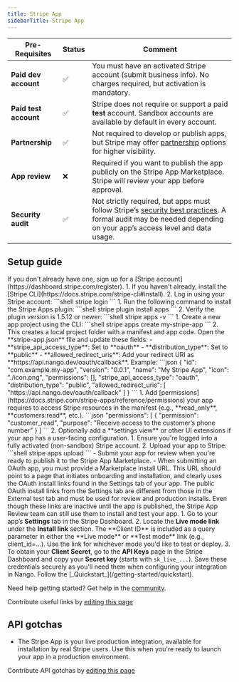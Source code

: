 ```yaml
---
title: Stripe App
sidebarTitle: Stripe App
---
```



<Overview />
<PreBuiltTooling />
<PreBuiltUseCases />

| Pre-Requisites        | Status | Comment                                                                                                                                                                                             |
| --------------------- | ------ | --------------------------------------------------------------------------------------------------------------------------------------------------------------------------------------------------- |
| **Paid dev account**  | ✅      | You must have an activated Stripe account (submit business info). No charges required, but activation is mandatory.                                                                                 |
| **Paid test account** | ✅      | Stripe does not require or support a paid **test** account. Sandbox accounts are available by default in every account.                                                                                       |
| **Partnership**       | ✅      | Not required to develop or publish apps, but Stripe may offer [partnership](https://docs.stripe.com/partners#:~:text=To%20become%20a%20Stripe%20partner,the%20Stripe%20Partner%20Ecosystem%20Agreement.) options for higher visibility.                                                                                            |
| **App review**        | ❌      | Required if you want to publish the app publicly on the Stripe App Marketplace. Stripe will review your app before approval.                                                                        |
| **Security audit**    | ✅     | Not strictly required, but apps must follow Stripe’s [security best practices](https://stripe.com/docs/security). A formal audit may be needed depending on your app’s access level and data usage. |


## Setup guide

<Steps>
  <Step title="Create a Stripe account">
    If you don't already have one, sign up for a [Stripe account](https://dashboard.stripe.com/register).
  </Step>
  <Step title="Install Stripe CLI">
    1. If you haven't already, install the [Stripe CLI](https://docs.stripe.com/stripe-cli#install).
    2. Log in using your Stripe account:  
       ```shell
       stripe login
       ```
  </Step>

  <Step title="Install the Stripe Apps CLI plugin">
    1. Run the following command to install the Stripe Apps plugin:  
       ```shell
       stripe plugin install apps
       ```
    2. Verify the plugin version is 1.5.12 or newer:  
        ```shell
        stripe apps -v
        ```
  </Step>

  <Step title="Create your Stripe App">
    1. Create a new app project using the CLI:  
       ```shell
       stripe apps create my-stripe-app
       ```
    2. This creates a local project folder with a manifest and app code.
  </Step>

  <Step title="Edit the app manifest">
    Open the **stripe-app.json** file and update these fields:
    - **stripe_api_access_type**: Set to **oauth**
    - **distribution_type**: Set to **public**
    - **allowed_redirect_uris**: Add your redirect URI as **https://api.nango.dev/oauth/callback**. Example:
    ```json
    {
      "id": "com.example.my-app",
      "version": "0.0.1",
      "name": "My Stripe App",
      "icon": "./icon.png",
      "permissions": [],
      "stripe_api_access_type": "oauth",
      "distribution_type": "public",
      "allowed_redirect_uris": [
        "https://api.nango.dev/oauth/callback"
      ]
    }
    ```
  </Step>

  <Step title="Add required permissions and UI (optional)">
    1. Add [permissions](https://docs.stripe.com/stripe-apps/reference/permissions) your app requires to access Stripe resources in the manifest (e.g., **read_only**, **customers:read**, etc.).
    ```json
    "permissions": [
        {
            "permission": "customer_read",
            "purpose": "Receive access to the customer’s phone number"
        }
    ]
  ```
    2. Optionally add a **settings view** or other UI extensions if your app has a user-facing configuration.
  </Step>
  <Step title="Upload your app to Stripe (requires live account)">
    1. Ensure you're logged into a fully activated (non-sandbox) Stripe account.
    2. Upload your app to Stripe:  
       ```shell
       stripe apps upload
       ```
  </Step>

<Step title="Publish your app">
    - Submit your app for review when you're ready to publish it to the Stripe App Marketplace.
    - When submitting an OAuth app, you must provide a Marketplace install URL. This URL should point to a page that initiates onboarding and installation, and clearly uses the OAuth install links found in the Settings tab of your app.
    <Note>The public OAuth install links from the Settings tab are different from those in the External test tab and must be used for review and production installs. Even though these links are inactive until the app is published, the Stripe App Review team can still use them to install and test your app.</Note>
</Step>

<Step title="Obtain your Client ID and Client Secret">
  1. Go to your app’s <strong>Settings</strong> tab in the Stripe Dashboard.
  2. Locate the <strong>Live mode link</strong> under the <strong>Install link</strong> section. The **Client ID** is included as a query parameter in either the **Live mode** or **Test mode** link (e.g., client_id=...). Use the link for whichever mode you'd like to test or deploy.
  3. To obtain your <strong>Client Secret</strong>, go to the <strong>API Keys</strong> page in the Stripe Dashboard and copy your <strong>Secret key</strong> (starts with <code>sk_live_...</code>).
  Save these credentials securely as you'll need them when configuring your integration in Nango.
</Step>

  <Step title="Next">
    Follow the [_Quickstart_](/getting-started/quickstart).
  </Step>
</Steps>

<Tip>Need help getting started? Get help in the [community](https://nango.dev/slack).</Tip>

<UsefulLinks />

<Note>Contribute useful links by [editing this page](https://github.com/nangohq/nango/tree/master/docs-v2/integrations/all/stripe-app.mdx)</Note>

<CommonScopes />

## API gotchas
- The Stripe App is your live production integration, available for installation by real Stripe users. Use this when you're ready to launch your app in a production environment.

<Note>Contribute API gotchas by [editing this page](https://github.com/nangohq/nango/tree/master/docs-v2/integrations/all/stripe-app.mdx)</Note>